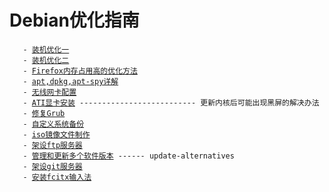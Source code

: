 = Debian优化指南 =
    - [[装机优化一]]
    - [[装机优化二]]
    - [[Firefox内存占用高的优化方法]]
    - [[apt,dpkg,apt-spy详解]]
    - [[无线网卡配置]]
    - [[ATI显卡安装]] -------------------------- 更新内核后可能出现黑屏的解决办法
    - [[修复Grub]]
    - [[自定义系统备份]]
    - [[iso镜像文件制作]]
    - [[架设ftp服务器]]
    - [[管理和更新多个软件版本]] ------ update-alternatives
    - [[架设git服务器]]
    - [[安装fcitx输入法]]
